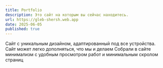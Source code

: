 ```yaml
---
title: Portfolio
description: Это сайт на которым вы сейчас находитесь.
url: https://gleb-shersh.web.app
date: 2025-06-05
published: true
---
```


Сайт с уникальным дизайном, адаптированный под все устройства. Сайт может легко дополняться, что мы и делаем
Собрали в сайте минимализм с удобным просмотром работ и минимальным скролом страниц

